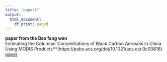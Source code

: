 ```yaml
---
title: "paper1"
output:
  html_document:
    df_print: paged
---
```


**paper from the Bao fang wen **  
Estimating the Columnar Concentrations of Black Carbon Aerosols
in China Using MODIS Products**(https://pubs.acs.org/doi/10.1021/acs.est.0c00816)
[paper](https://stilflip.github.io/web_test/paper/acs.est.0c00816.pdf)




